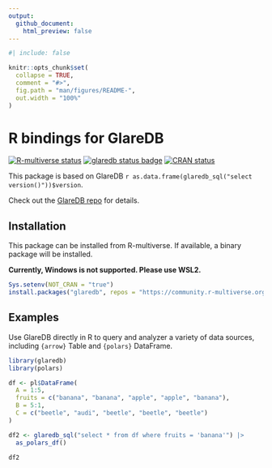 ```yaml
---
output:
  github_document:
    html_preview: false
---
```


<!-- README.md is generated from README.Rmd. Please edit that file -->

```r
#| include: false

knitr::opts_chunk$set(
  collapse = TRUE,
  comment = "#>",
  fig.path = "man/figures/README-",
  out.width = "100%"
)
```

# R bindings for GlareDB

<!-- badges: start -->
[![R-multiverse status](https://img.shields.io/badge/dynamic/json?url=https%3A%2F%2Fcommunity.r-multiverse.org%2Fapi%2Fpackages%2Fglaredb&query=%24.Version&label=r-multiverse)](https://community.r-multiverse.org/glaredb)
[![glaredb status badge](https://eitsupi.r-universe.dev/badges/glaredb)](https://eitsupi.r-universe.dev/glaredb)
[![CRAN status](https://www.r-pkg.org/badges/version/glaredb)](https://CRAN.R-project.org/package=glaredb)
<!-- badges: end -->

This package is based on GlareDB `r as.data.frame(glaredb_sql("select version()"))$version`.

Check out the [GlareDB repo](https://github.com/GlareDB/glaredb) for details.

## Installation

This package can be installed from R-multiverse.
If available, a binary package will be installed.

**Currently, Windows is not supported. Please use WSL2.**

```r
Sys.setenv(NOT_CRAN = "true")
install.packages("glaredb", repos = "https://community.r-multiverse.org")
```

## Examples

Use GlareDB directly in R to query and analyzer a variety of data sources, including `{arrow}` Table and `{polars}` DataFrame.

```r
library(glaredb)
library(polars)

df <- pl$DataFrame(
  A = 1:5,
  fruits = c("banana", "banana", "apple", "apple", "banana"),
  B = 5:1,
  C = c("beetle", "audi", "beetle", "beetle", "beetle")
)

df2 <- glaredb_sql("select * from df where fruits = 'banana'") |>
  as_polars_df()

df2
```
